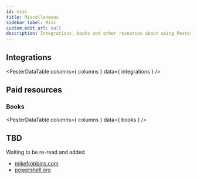 ```yaml
---
id: misc
title: Miscellaneous
sidebar_label: Misc
custom_edit_url: null
description: Integrations, books and other resources about using Pester
---
```



## Integrations

<PesterDataTable
  columns={ columns }
  data={ integrations }
/>

## Paid resources

### Books

<PesterDataTable
  columns={ columns }
  data={ books }
/>

## TBD

Waiting to be re-read and added

- [mikefrobbins.com](http://mikefrobbins.com/?s=pester)
- [powershell.org](https://powershell.org)

<PesterDataButton
  text="Suggest New Entry"
  editUrl="https://github.com/pester/docs/edit/main/docs/additional-resources/misc.table.js"
/>

